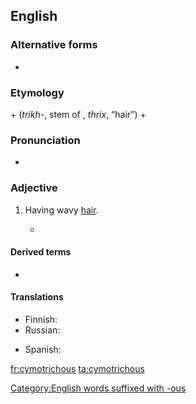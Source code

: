 ==English==
{{was wotd|2012|May|10}}
===Alternative forms===
* {{l|en|cymatotrichous}}

===Etymology===
{{etyl|grc|en}} {{term|κῦμα||tr=kūma|wave|lang=grc}} + {{etyl|grc|en}} {{term||τριχ-|lang=grc}} (''trikh-'', stem of {{term|θρίξ|lang=grc}}, ''thrix'', “hair”) + {{etyl|en|-}} {{term|-ous|lang=en}}

===Pronunciation===
* {{audio-pron|en-us-cymotrichous.ogg|ipa=/saɪˈmɒtɹɨkəs/|lang=en|country=us|dial=Midland American English}}

===Adjective===
{{en-adj|-}}

# {{anthropology}} Having wavy [[hair]].
#* {{quote-book|title=Man, Volumes 7-8|author=Royal Anthropological Institute of Great Britain and Ireland|url=http://books.google.com/books?id=OVUxAAAAMAAJ&dq=cymotrichous&pg=RA1-PA123#v=onepage&q=cymotrichous&f=false|page=123|passage=The hair is '''cymotrichous''': one had flat wavy hair, in 19 it was very wavy, and in 7 it was markedly curly.|year=1907}}

====Derived terms====
* {{l|en|cymotrichy}}

====Translations====
{{trans-top|having wavy hair}}
* Finnish: {{t|fi|aaltoileva}}
* Russian: {{t|ru|кудрявый}}
{{trans-mid}}
* Spanish: {{t|es|cimótrico|m}}
{{trans-bottom}}

[[Category:English words suffixed with -ous]]

[[fr:cymotrichous]]
[[ta:cymotrichous]]